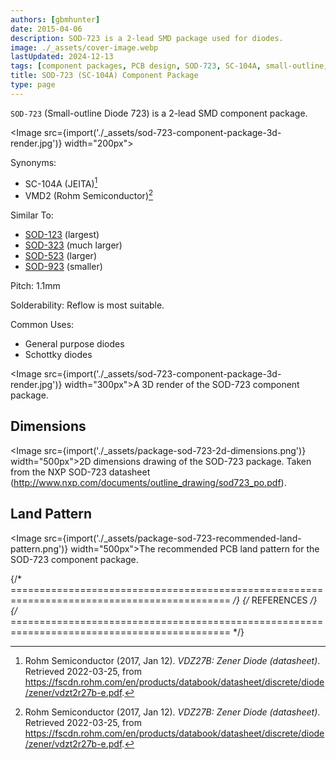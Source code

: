 ```yaml
---
authors: [gbmhunter]
date: 2015-04-06
description: SOD-723 is a 2-lead SMD package used for diodes.
image: ./_assets/cover-image.webp
lastUpdated: 2024-12-13
tags: [component packages, PCB design, SOD-723, SC-104A, small-outline, diodes]
title: SOD-723 (SC-104A) Component Package
type: page
---
```


`SOD-723` (Small-outline Diode 723) is a 2-lead SMD component package.

<Image src={import('./_assets/sod-723-component-package-3d-render.jpg')} width="200px"></Image>

Synonyms:

* SC-104A (JEITA)[^bib-rohm-vdz27b-ds]
* VMD2 (Rohm Semiconductor)[^bib-rohm-vdz27b-ds]

Similar To:

* [SOD-123](/pcb-design/component-packages/sod-123-component-package/) (largest)
* [SOD-323](/pcb-design/component-packages/sod-323-component-package/) (much larger)
* [SOD-523](/pcb-design/component-packages/sod-523-component-package/) (larger)
* [SOD-923](/pcb-design/component-packages/sod-923-component-package/) (smaller)

Pitch: 1.1mm

Solderability: Reflow is most suitable.

Common Uses:

* General purpose diodes
* Schottky diodes

<Image src={import('./_assets/sod-723-component-package-3d-render.jpg')} width="300px">A 3D render of the SOD-723 component package.</Image>

## Dimensions

<Image src={import('./_assets/package-sod-723-2d-dimensions.png')} width="500px">2D dimensions drawing of the SOD-723 package. Taken from the NXP SOD-723 datasheet (http://www.nxp.com/documents/outline_drawing/sod723_po.pdf).</Image>

## Land Pattern

<Image src={import('./_assets/package-sod-723-recommended-land-pattern.png')} width="500px">The recommended PCB land pattern for the SOD-723 component package.</Image>

{/* ============================================================================================ */}
{/* REFERENCES */}
{/* ============================================================================================ */}

[^bib-rohm-vdz27b-ds]:  Rohm Semiconductor (2017, Jan 12). _VDZ27B: Zener Diode (datasheet)_. Retrieved 2022-03-25, from https://fscdn.rohm.com/en/products/databook/datasheet/discrete/diode/zener/vdzt2r27b-e.pdf.
